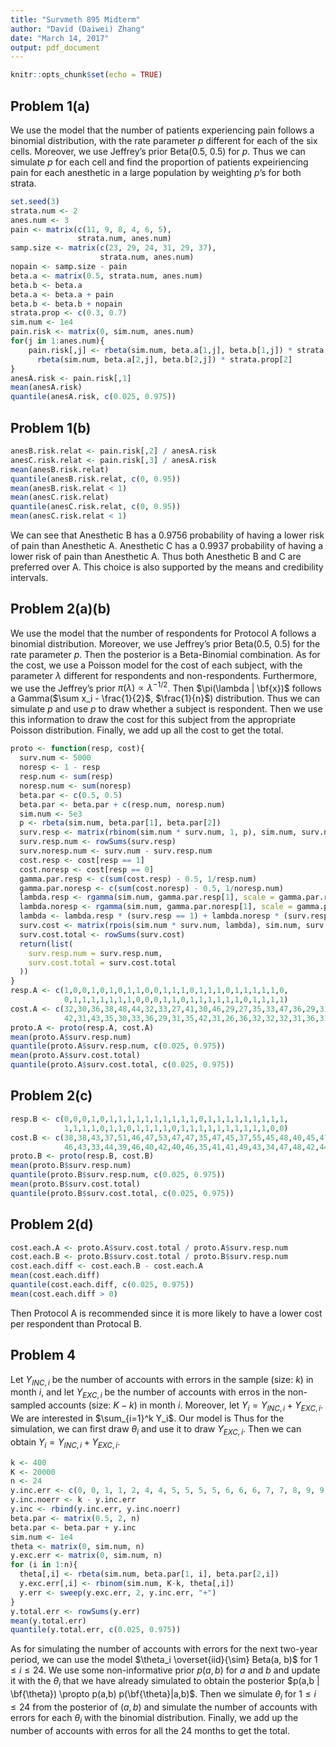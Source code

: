 ```yaml
---
title: "Survmeth 895 Midterm"
author: "David (Daiwei) Zhang"
date: "March 14, 2017"
output: pdf_document
---
```


```r
knitr::opts_chunk$set(echo = TRUE)
```

## Problem 1(a)

We use the model that the number of patients experiencing pain follows a binomial distribution, with the rate parameter $p$ different for each of the six cells.
Moreover, we use Jeffrey's prior Beta($0.5$, $0.5$) for $p$.
Thus we can simulate $p$ for each cell and find the proportion of patients expeiriencing pain for each anesthetic in a large population by weighting $p$'s for both strata.

```r
set.seed(3)
strata.num <- 2
anes.num <- 3
pain <- matrix(c(11, 9, 8, 4, 6, 5), 
               strata.num, anes.num)
samp.size <- matrix(c(23, 29, 24, 31, 29, 37),
                    strata.num, anes.num)
nopain <- samp.size - pain
beta.a <- matrix(0.5, strata.num, anes.num)
beta.b <- beta.a
beta.a <- beta.a + pain
beta.b <- beta.b + nopain
strata.prop <- c(0.3, 0.7)
sim.num <- 1e4
pain.risk <- matrix(0, sim.num, anes.num)
for(j in 1:anes.num){
    pain.risk[,j] <- rbeta(sim.num, beta.a[1,j], beta.b[1,j]) * strata.prop[1] + 
      rbeta(sim.num, beta.a[2,j], beta.b[2,j]) * strata.prop[2]  
}
anesA.risk <- pain.risk[,1]
mean(anesA.risk)
quantile(anesA.risk, c(0.025, 0.975))
```

## Problem 1(b)

```r
anesB.risk.relat <- pain.risk[,2] / anesA.risk
anesC.risk.relat <- pain.risk[,3] / anesA.risk
mean(anesB.risk.relat)
quantile(anesB.risk.relat, c(0, 0.95))
mean(anesB.risk.relat < 1)
mean(anesC.risk.relat)
quantile(anesC.risk.relat, c(0, 0.95))
mean(anesC.risk.relat < 1)
```

We can see that Anesthetic B has a $0.9756$ probability of having a lower risk of pain than Anesthetic A. Anesthetic C has a $0.9937$ probability of having a lower risk of pain than Anesthetic A.
Thus both Anesthetic B and C are preferred over A.
This choice is also supported by the means and credibility intervals.

## Problem 2(a)(b)

We use the model that the number of respondents for Protocol A follows a binomial distribution.
Moreover, we use Jeffrey's prior Beta($0.5$, $0.5$) for the rate parameter $p$.
Then the posterior is a Beta-Binomial combination.
As for the cost, we use a Poisson model for the cost of each subject, with the parameter $\lambda$ different for respondents and non-respondents.
Furthermore, we use the Jeffrey's prior $\pi(\lambda) \propto \lambda^{-1/2}$.
Then $\pi(\lambda | \bf{x})$ follows a Gamma($\sum x_i - \frac{1}{2}$, $\frac{1}{n}$) distribution.
Thus we can simulate $p$ and use $p$ to draw whether a subject is respondent.
Then we use this information to draw the cost for this subject from the appropriate Poisson distribution.
Finally, we add up all the cost to get the total.

```r
proto <- function(resp, cost){
  surv.num <- 5000
  noresp <- 1 - resp
  resp.num <- sum(resp)
  noresp.num <- sum(noresp)
  beta.par <- c(0.5, 0.5)
  beta.par <- beta.par + c(resp.num, noresp.num)
  sim.num <- 5e3
  p <- rbeta(sim.num, beta.par[1], beta.par[2])
  surv.resp <- matrix(rbinom(sim.num * surv.num, 1, p), sim.num, surv.num)
  surv.resp.num <- rowSums(surv.resp)
  surv.noresp.num <- surv.num - surv.resp.num
  cost.resp <- cost[resp == 1]
  cost.noresp <- cost[resp == 0]
  gamma.par.resp <- c(sum(cost.resp) - 0.5, 1/resp.num)
  gamma.par.noresp <- c(sum(cost.noresp) - 0.5, 1/noresp.num)
  lambda.resp <- rgamma(sim.num, gamma.par.resp[1], scale = gamma.par.resp[2])
  lambda.noresp <- rgamma(sim.num, gamma.par.noresp[1], scale = gamma.par.noresp[2])
  lambda <- lambda.resp * (surv.resp == 1) + lambda.noresp * (surv.resp == 0)
  surv.cost <- matrix(rpois(sim.num * surv.num, lambda), sim.num, surv.num)
  surv.cost.total <- rowSums(surv.cost)
  return(list(
    surv.resp.num = surv.resp.num,
    surv.cost.total = surv.cost.total
  ))
}
resp.A <- c(1,0,0,1,0,1,0,1,1,0,0,1,1,1,0,1,1,1,0,1,1,1,1,1,0,
            0,1,1,1,1,1,1,1,0,0,0,1,1,0,1,1,1,1,1,1,0,1,1,1,1)
cost.A <- c(32,30,36,38,48,44,32,33,27,41,30,46,29,27,35,33,47,36,29,31,34,47,39,29,32,
            42,31,43,35,30,33,36,29,31,35,42,31,26,36,32,32,32,31,36,31,37,37,47,31,29)
proto.A <- proto(resp.A, cost.A)
mean(proto.A$surv.resp.num)
quantile(proto.A$surv.resp.num, c(0.025, 0.975))
mean(proto.A$surv.cost.total)
quantile(proto.A$surv.cost.total, c(0.025, 0.975))
```

## Problem 2(c)
```r
resp.B <- c(0,0,0,1,0,1,1,1,1,1,1,1,1,1,1,0,1,1,1,1,1,1,1,1,1,
            1,1,1,1,0,1,1,0,1,1,1,1,0,1,1,1,1,1,1,1,1,1,1,0,0)
cost.B <- c(38,38,43,37,51,46,47,53,47,47,35,47,45,37,55,45,48,40,45,47,40,47,36,37,47,
            46,43,33,44,39,46,40,42,40,46,35,41,41,49,43,34,47,48,42,44,38,40,37,42,41)
proto.B <- proto(resp.B, cost.B)
mean(proto.B$surv.resp.num)
quantile(proto.B$surv.resp.num, c(0.025, 0.975))
mean(proto.B$surv.cost.total)
quantile(proto.B$surv.cost.total, c(0.025, 0.975))
```

## Problem 2(d)
```r
cost.each.A <- proto.A$surv.cost.total / proto.A$surv.resp.num
cost.each.B <- proto.B$surv.cost.total / proto.B$surv.resp.num
cost.each.diff <- cost.each.B - cost.each.A
mean(cost.each.diff)
quantile(cost.each.diff, c(0.025, 0.975))
mean(cost.each.diff > 0)
``` 

Then Protocol A is recommended since it is more likely to have a lower cost per respondent than Protocal B.

## Problem 4

Let $Y_{INC,i}$ be the number of accounts with errors in the sample (size: $k$) in month $i$,
and let $Y_{EXC,i}$ be the number of accounts with erros in the non-sampled accounts (size: $K-k$) in month $i$. 
Moreover, let $Y_i = Y_{INC,i} + Y_{EXC,i}$.
We are interested in $\sum_{i=1}^k Y_i$.
Our model is
\begin{align*}
Y_i & \sim Binom(K, \theta_i) \\
Y_{INC_i} & \sim Binom(k, \theta_i) \\
\theta_i & \sim Beta(0.5, 0.5) \\
\theta_i | Y_{INC,i} & \sim Beta(Y_{INC,i} + 0.5, Y_{EXC,i} + 0.5) \\
Y_{EXC,i} & \sim Binom(K-k, \theta_i) \\
\end{align*}
Thus for the simulation, we can first draw $\theta_i$ and use it to draw $Y_{EXC,i}$.
Then we can obtain $Y_i = Y_{INC,i} + Y_{EXC,i}$.

```r
k <- 400
K <- 20000
n <- 24
y.inc.err <- c(0, 0, 1, 1, 2, 4, 4, 5, 5, 5, 5, 6, 6, 6, 7, 7, 8, 9, 9, 10, 10, 13, 14, 17)
y.inc.noerr <- k - y.inc.err
y.inc <- rbind(y.inc.err, y.inc.noerr)
beta.par <- matrix(0.5, 2, n)
beta.par <- beta.par + y.inc
sim.num <- 1e4
theta <- matrix(0, sim.num, n)
y.exc.err <- matrix(0, sim.num, n)
for (i in 1:n){
  theta[,i] <- rbeta(sim.num, beta.par[1, i], beta.par[2,i])
  y.exc.err[,i] <- rbinom(sim.num, K-k, theta[,i])
  y.err <- sweep(y.exc.err, 2, y.inc.err, "+")
}
y.total.err <- rowSums(y.err)
mean(y.total.err)
quantile(y.total.err, c(0.025, 0.975))
```

As for simulating the number of accounts with errors for the next two-year period, we can use the model $\theta_i \overset{iid}{\sim} Beta(a, b)$ for $1 \leq i \leq 24$.
We use some non-informative prior $p(a,b)$ for $a$ and $b$ and update it with the $\theta_i$ that we have already simulated to obtain the posterior $p(a,b | \bf{\theta}) \propto p(a,b) p(\bf{\theta}|a,b)$.
Then we simulate $\theta_i$ for $1 \leq i \leq 24$ from the posterior of $(a,b)$ and simulate the number of accounts with errors for each $\theta_i$ with the binomial distribution.
Finally, we add up the number of accounts with erros for all the $24$ months to get the total.